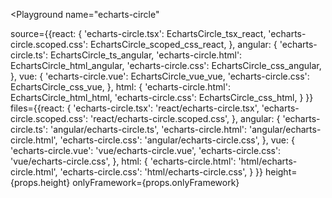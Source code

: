 

<Playground
  name="echarts-circle"
  
  source={{react: {
             'echarts-circle.tsx': EchartsCircle_tsx_react,
             'echarts-circle.scoped.css': EchartsCircle_scoped_css_react,
           },
           angular: {
             'echarts-circle.ts': EchartsCircle_ts_angular,
             'echarts-circle.html': EchartsCircle_html_angular,
             'echarts-circle.css': EchartsCircle_css_angular,
           },
           vue: {
             'echarts-circle.vue': EchartsCircle_vue_vue,
             'echarts-circle.css': EchartsCircle_css_vue,
           },
           html: {
             'echarts-circle.html': EchartsCircle_html_html,
             'echarts-circle.css': EchartsCircle_css_html,
           }
}}
  files={{react: {
            'echarts-circle.tsx': 'react/echarts-circle.tsx',
            'echarts-circle.scoped.css': 'react/echarts-circle.scoped.css',
          },
          angular: {
            'echarts-circle.ts': 'angular/echarts-circle.ts',
            'echarts-circle.html': 'angular/echarts-circle.html',
            'echarts-circle.css': 'angular/echarts-circle.css',
          },
          vue: {
            'echarts-circle.vue': 'vue/echarts-circle.vue',
            'echarts-circle.css': 'vue/echarts-circle.css',
          },
          html: {
            'echarts-circle.html': 'html/echarts-circle.html',
            'echarts-circle.css': 'html/echarts-circle.css',
          }
}}
  height={props.height}
  onlyFramework={props.onlyFramework}
></Playground>
